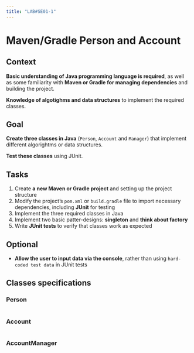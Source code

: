 ```yaml
---
title: "LAB#SE01-1"
---
```

# Maven/Gradle Person and Account

::: {.panel-tabset}
## Context
**Basic understanding of Java programming language is required**, as well as some familiarity with **Maven or Gradle for managing dependencies** and building the project.

**Knowledge of algotighms and data structures** to implement the required classes.

## Goal
**Create three classes in Java** (`Person`, `Account` and `Manager`) that implement different algorightms or data structures.

**Test these classes** using JUnit.

## Tasks
(@) Create **a new Maven or Gradle project** and setting up the project structure
(@) Modify the project's `pom.xml` or `build.gradle` file to import necessary dependencies, including **JUnit** for testing
(@) Implement the three required classes in Java
(@) Implement two basic patter-designs: **singleton** and **think about factory**
(@) Write **JUnit tests** to verify that classes work as expected

## Optional
*   **Allow the user to input data via the console**, rather than using `hard-coded test data` in JUnit tests
:::

## Classes specifications
### Person
```.java

```

### Account
```.java

```
### AccountManager
```.java

```

